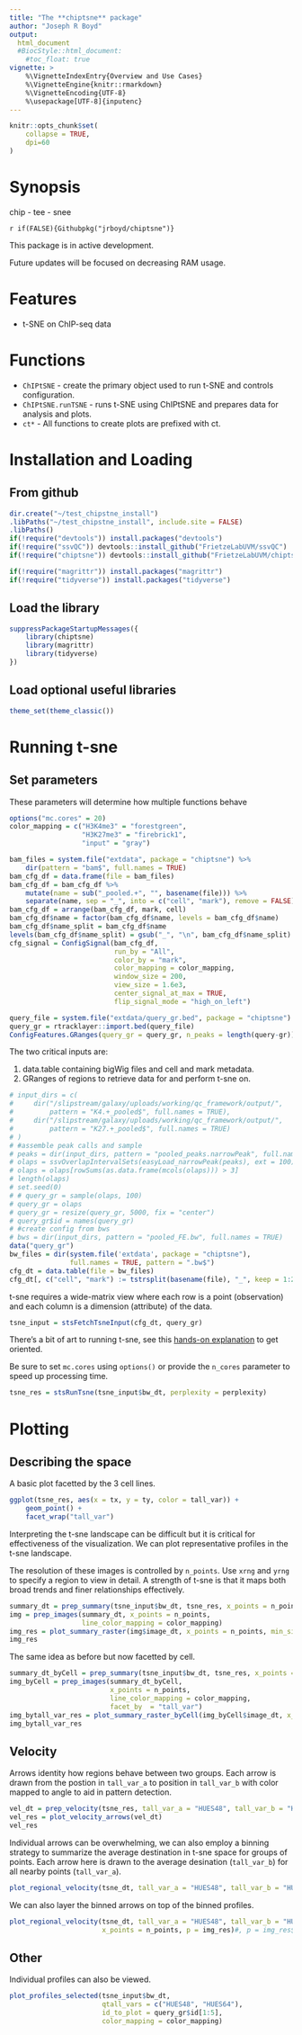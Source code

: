 ```yaml
---
title: "The **chiptsne** package"
author: "Joseph R Boyd"
output:
  html_document
  #BiocStyle::html_document:
    #toc_float: true
vignette: >
    %\VignetteIndexEntry{Overview and Use Cases}
    %\VignetteEngine{knitr::rmarkdown}
    %\VignetteEncoding{UTF-8}
    %\usepackage[UTF-8]{inputenc}
---
```


<style type = "text/css"> em { font-weight: bold; } </style>

```r
knitr::opts_chunk$set(
    collapse = TRUE,
    dpi=60
)
```

# Synopsis
chip - tee - snee

`r if(FALSE){Githubpkg("jrboyd/chiptsne")}`

This package is in active development.  

Future updates will be focused on decreasing RAM usage.

# Features

* t-SNE on ChIP-seq data

# Functions

* `ChIPtSNE` - create the primary object used to run t-SNE and controls configuration.
* `ChIPtSNE.runTSNE` - runs t-SNE using ChIPtSNE and prepares data for analysis and plots.
* `ct*` - All functions to create plots are prefixed with ct.

# Installation and Loading

## From github

```r
dir.create("~/test_chipstne_install")
.libPaths("~/test_chipstne_install", include.site = FALSE)
.libPaths()
if(!require("devtools")) install.packages("devtools")
if(!require("ssvQC")) devtools::install_github("FrietzeLabUVM/ssvQC")
if(!require("chiptsne")) devtools::install_github("FrietzeLabUVM/chiptsne")

if(!require("magrittr")) install.packages("magrittr")
if(!require("tidyverse")) install.packages("tidyverse")
```

## Load the library
```r
suppressPackageStartupMessages({
    library(chiptsne)
    library(magrittr)
    library(tidyverse)    
})
```

## Load optional useful libraries
```r
theme_set(theme_classic())
```

# Running t-sne

## Set parameters

These parameters will determine how multiple functions behave

```r
options("mc.cores" = 20)
color_mapping = c("H3K4me3" = "forestgreen",
                  "H3K27me3" = "firebrick1",
                  "input" = "gray")

bam_files = system.file("extdata", package = "chiptsne") %>%
    dir(pattern = "bam$", full.names = TRUE)
bam_cfg_df = data.frame(file = bam_files)
bam_cfg_df = bam_cfg_df %>% 
    mutate(name = sub("_pooled.+", "", basename(file))) %>%
    separate(name, sep = "_", into = c("cell", "mark"), remove = FALSE)
bam_cfg_df = arrange(bam_cfg_df, mark, cell)
bam_cfg_df$name = factor(bam_cfg_df$name, levels = bam_cfg_df$name)
bam_cfg_df$name_split = bam_cfg_df$name
levels(bam_cfg_df$name_split) = gsub("_", "\n", bam_cfg_df$name_split)
cfg_signal = ConfigSignal(bam_cfg_df, 
                          run_by = "All", 
                          color_by = "mark", 
                          color_mapping = color_mapping, 
                          window_size = 200, 
                          view_size = 1.6e3, 
                          center_signal_at_max = TRUE, 
                          flip_signal_mode = "high_on_left")
```

```r
query_file = system.file("extdata/query_gr.bed", package = "chiptsne") 
query_gr = rtracklayer::import.bed(query_file)
ConfigFeatures.GRanges(query_gr = query_gr, n_peaks = length(query-gr))
```

The two critical inputs are:

1. data.table containing bigWig files and
cell and mark metadata.
2. GRanges of regions to retrieve data for and perform t-sne on.

```r
# input_dirs = c(
#     dir("/slipstream/galaxy/uploads/working/qc_framework/output/", 
#         pattern = "K4.+_pooled$", full.names = TRUE),
#     dir("/slipstream/galaxy/uploads/working/qc_framework/output/", 
#         pattern = "K27.+_pooled$", full.names = TRUE)
# )
# #assemble peak calls and sample
# peaks = dir(input_dirs, pattern = "pooled_peaks.narrowPeak", full.names = TRUE)
# olaps = ssvOverlapIntervalSets(easyLoad_narrowPeak(peaks), ext = 100)
# olaps = olaps[rowSums(as.data.frame(mcols(olaps))) > 3] 
# length(olaps)
# set.seed(0)
# # query_gr = sample(olaps, 100)
# query_gr = olaps
# query_gr = resize(query_gr, 5000, fix = "center")
# query_gr$id = names(query_gr)
# #create config from bws
# bws = dir(input_dirs, pattern = "pooled_FE.bw", full.names = TRUE)
data("query_gr")
bw_files = dir(system.file('extdata', package = "chiptsne"), 
               full.names = TRUE, pattern = ".bw$")
cfg_dt = data.table(file = bw_files)
cfg_dt[, c("cell", "mark") := tstrsplit(basename(file), "_", keep = 1:2)]
```

t-sne requires a wide-matrix view where each row is a point (observation) and 
each column is a dimension (attribute) of the data.

```r
tsne_input = stsFetchTsneInput(cfg_dt, query_gr)
```

There's a bit of art to running t-sne, see this 
[hands-on explanation](https://distill.pub/2016/misread-tsne/) to get oriented.

Be sure to set `mc.cores` using `options()` or provide the `n_cores` 
parameter to speed up processing time.

```r
tsne_res = stsRunTsne(tsne_input$bw_dt, perplexity = perplexity)
```

# Plotting

## Describing the space

A basic plot facetted by the 3 cell lines.

```r
ggplot(tsne_res, aes(x = tx, y = ty, color = tall_var)) + 
    geom_point() +
    facet_wrap("tall_var")

```

Interpreting the t-sne landscape can be difficult but it is critical for
effectiveness of the visualization.  We can plot representative profiles in
the t-sne landscape.  

The resolution of these images is controlled by `n_points`.  Use `xrng` and
`yrng` to specify a region to view in detail.  A strength of t-sne is that
it maps both broad trends and finer relationships effectively.

```r
summary_dt = prep_summary(tsne_input$bw_dt, tsne_res, x_points = n_points)
img = prep_images(summary_dt, x_points = n_points,
                  line_color_mapping = color_mapping)
img_res = plot_summary_raster(img$image_dt, x_points = n_points, min_size = 0)
img_res
```

The same idea as before but now facetted by cell.

```r
summary_dt_byCell = prep_summary(tsne_input$bw_dt, tsne_res, x_points = n_points, facet_by = "tall_var")
img_byCell = prep_images(summary_dt_byCell, 
                         x_points = n_points,
                         line_color_mapping = color_mapping, 
                         facet_by  = "tall_var")
img_bytall_var_res = plot_summary_raster_byCell(img_byCell$image_dt, x_points = n_points)
img_bytall_var_res
```

## Velocity

Arrows identity how regions behave between two groups.  Each arrow is drawn 
from the postion in `tall_var_a` to position in `tall_var_b` with color mapped to 
angle to aid in pattern detection.

```r
vel_dt = prep_velocity(tsne_res, tall_var_a = "HUES48", tall_var_b = "HUES64")
vel_res = plot_velocity_arrows(vel_dt)
vel_res
```

Individual arrows can be overwhelming, we can also employ a binning strategy
to summarize the average destination in t-sne space for groups of points.
Each arrow here is drawn to the average desination (`tall_var_b`) for all nearby 
points (`tall_var_a`).

```r
plot_regional_velocity(tsne_dt, tall_var_a = "HUES48", tall_var_b = "HUES64", x_points = n_points)
```

We can also layer the binned arrows on top of the binned profiles.

```r
plot_regional_velocity(tsne_dt, tall_var_a = "HUES48", tall_var_b = "HUES64", 
                       x_points = n_points, p = img_res)#, p = img_res$plot)
```

## Other

Individual profiles can also be viewed.

```r
plot_profiles_selected(tsne_input$bw_dt, 
                       qtall_vars = c("HUES48", "HUES64"), 
                       id_to_plot = query_gr$id[1:5], 
                       color_mapping = color_mapping)
```


